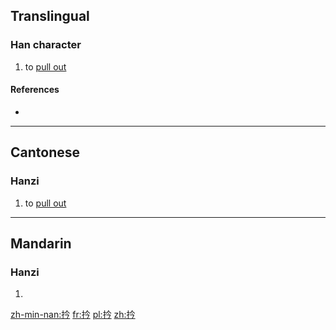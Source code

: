 ==Translingual==

===Han character===
{{Han char|rn=64|rad=手|as=04|sn=7|four=5802<sub>7</sub>|canj=手人戈弓 (QOIN)|ids=⿰[[扌]][[今]]}}

# {{context|Cantonese}} to [[pull out]]

====References====
* {{Han ref|kx=0419.010|dkj=11836|dj=0765.230|hdz=31840.060|uh=6272|ud=25202|bh=CAF5|bd=51957}}

----

==Cantonese==

===Hanzi===
{{yue-hanzi|jyut=[[ngam4]]|y=ngam4}}

# to [[pull out]]

----

==Mandarin==

===Hanzi===
{{cmn-hanzi|pin=[[qián]] ([[qian2]]), [[pān]] ([[pan1]])|wg=ch'ien<sup>2</sup>, p'an<sup>1</sup>}}

# {{defn|lang=cmn|sort=手04}}

[[zh-min-nan:扲]]
[[fr:扲]]
[[pl:扲]]
[[zh:扲]]